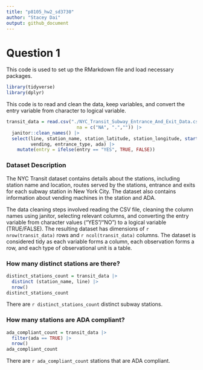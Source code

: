 ```yaml
---
title: "p8105_hw2_sd3730"
author: "Stacey Dai"
output: github_document
---
```


# Question 1

This code is used to set up the RMarkdown file and load necessary packages.
```r
library(tidyverse)
library(dplyr)
```

This code is to read and clean the data, keep variables, and convert the entry variable from character to logical variable.
```r
transit_data = read.csv("./NYC_Transit_Subway_Entrance_And_Exit_Data.csv", 
                          na = c("NA", ".","")) |>
  janitor::clean_names() |>
  select(line, station_name, station_latitude, station_longitude, starts_with("route"), entry,
         vending, entrance_type, ada) |>
    mutate(entry = ifelse(entry == "YES", TRUE, FALSE)) 
```

### Dataset Description

The NYC Transit dataset contains details about the stations, including station name and location, routes served by the stations, entrance and exits for each subway station in New York City. The dataset also contains information about vending machines in the station and ADA. 

The data cleaning steps involved reading the CSV file, cleaning the column names using janitor, selecting relevant columns, and converting the entry variable from character values ("YES"/"NO") to a logical variable (TRUE/FALSE). The resulting dataset has dimensions of `r nrow(transit_data)` rows and `r ncol(transit_data)` columns. The dataset is considered tidy as each variable forms a column, each observation forms a row, and each type of observational unit is a table.

### How many distinct stations are there?
```r
distinct_stations_count = transit_data |>
  distinct (station_name, line) |>
  nrow()
distinct_stations_count
```
There are `r distinct_stations_count` distinct subway stations.

### How many stations are ADA compliant? 
```r
ada_compliant_count = transit_data |>
  filter(ada == TRUE) |>
  nrow()
ada_compliant_count
```
There are `r ada_compliant_count` stations that are ADA compliant.



